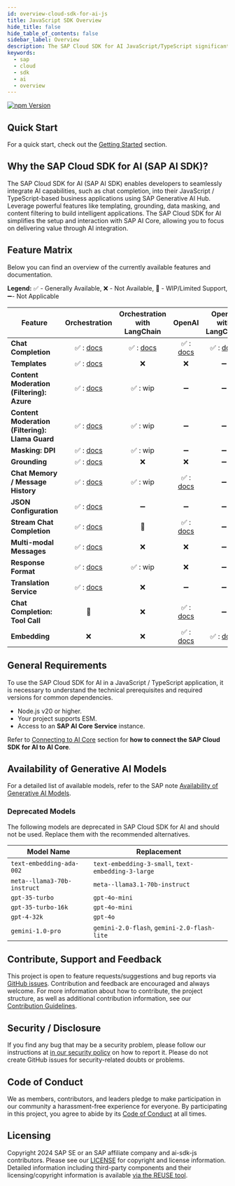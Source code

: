 ```yaml
---
id: overview-cloud-sdk-for-ai-js
title: JavaScript SDK Overview
hide_title: false
hide_table_of_contents: false
sidebar_label: Overview
description: The SAP Cloud SDK for AI JavaScript/TypeScript significantly simplifies extending and developing an application with SAP Business Technology Platform
keywords:
  - sap
  - cloud
  - sdk
  - ai
  - overview
---
```



[![npm Version](https://img.shields.io/npm/v/%40sap-ai-sdk%2Fai-api?color=dark-green)](https://www.npmjs.com/org/sap-ai-sdk)

## Quick Start

For a quick start, check out the [Getting Started](getting-started) section.

## Why the SAP Cloud SDK for AI (SAP AI SDK)?

The SAP Cloud SDK for AI (SAP AI SDK) enables developers to seamlessly integrate AI capabilities, such as chat completion, into their JavaScript / TypeScript-based business applications using SAP Generative AI Hub.
Leverage powerful features like templating, grounding, data masking, and content filtering to build intelligent applications.
The SAP Cloud SDK for AI simplifies the setup and interaction with SAP AI Core, allowing you to focus on delivering value through AI integration.

## Feature Matrix

Below you can find an overview of the currently available features and documentation.

**Legend:** ✅ - Generally Available, ❌ - Not Available, 🔧 - WIP/Limited Support, ➖- Not Applicable

| Feature                                         |                                                      Orchestration                                                       |                               Orchestration with LangChain                                |                                                   OpenAI                                                    |                               OpenAI with LangChain                                |
| ----------------------------------------------- | :----------------------------------------------------------------------------------------------------------------------: | :---------------------------------------------------------------------------------------: | :---------------------------------------------------------------------------------------------------------: | :--------------------------------------------------------------------------------: |
| **Chat Completion**                             |               ✅ : [docs](https://sap.github.io/ai-sdk/docs/js/orchestration/chat-completion#quick-start)                | ✅ : [docs](https://sap.github.io/ai-sdk/docs/js/langchain/orchestration#chat-completion) | ✅ : [docs](https://sap.github.io/ai-sdk/docs/js/foundation-models/openai/chat-completion#making-requests)  | ✅ : [docs](https://sap.github.io/ai-sdk/docs/js/langchain/openai#chat-completion) |
| **Templates**                                   |                ✅ : [docs](https://sap.github.io/ai-sdk/docs/js/orchestration/chat-completion#templating)                |                                            ❌                                             |                                                     ❌                                                      |                                         ➖                                         |
| **Content Moderation (Filtering): Azure**       |           ✅ : [docs](https://sap.github.io/ai-sdk/docs/js/orchestration/chat-completion#azure-content-filter)           |                                         ✅ : wip                                          |                                                     ➖                                                      |                                         ➖                                         |
| **Content Moderation (Filtering): Llama Guard** |            ✅ : [docs](https://sap.github.io/ai-sdk/docs/js/orchestration/chat-completion#llama-guard-filter)            |                                         ✅ : wip                                          |                                                     ➖                                                      |                                         ➖                                         |
| **Masking: DPI**                                |               ✅ : [docs](https://sap.github.io/ai-sdk/docs/js/orchestration/chat-completion#data-masking)               |                                         ✅ : wip                                          |                                                     ➖                                                      |                                         ➖                                         |
| **Grounding**                                   |                ✅ : [docs](https://sap.github.io/ai-sdk/docs/js/orchestration/chat-completion#grounding)                 |                                            ❌                                             |                                                     ❌                                                      |                                         ➖                                         |
| **Chat Memory / Message History**               |             ✅ : [docs](https://sap.github.io/ai-sdk/docs/js/orchestration/chat-completion#message-history)              |                                         ✅ : wip                                          | ✅ : [docs](https://sap.github.io/ai-sdk/docs/js/foundation-models/openai/chat-completion#message-history)  |                                         ➖                                         |
| **JSON Configuration**                          | ✅ : [docs](https://sap.github.io/ai-sdk/docs/js/orchestration/chat-completion#use-json-configuration-from-ai-launchpad) |                                            ➖                                             |                                                     ➖                                                      |                                         ➖                                         |
| **Stream Chat Completion**                      |                ✅ : [docs](https://sap.github.io/ai-sdk/docs/js/orchestration/chat-completion#streaming)                 |                                            🔧                                             |    ✅ : [docs](https://sap.github.io/ai-sdk/docs/js/foundation-models/openai/chat-completion#streaming)     |                                         ➖                                         |
| **Multi-modal Messages**                        |            ✅ : [docs](https://sap.github.io/ai-sdk/docs/js/orchestration/chat-completion#image-recognition)             |                                            ❌                                             |                                                     ❌                                                      |                                         ➖                                         |
| **Response Format**                             |             ✅ : [docs](https://sap.github.io/ai-sdk/docs/js/orchestration/chat-completion#response-format)              |                                         ✅ : wip                                          |                                                     ❌                                                      |                                         ➖                                         |
| **Translation Service**                         |               ✅ : [docs](https://sap.github.io/ai-sdk/docs/js/orchestration/chat-completion#translation)                |                                            ❌                                             |                                                     ➖                                                      |                                         ➖                                         |
| **Chat Completion: Tool Call**                  |                                                            🔧                                                            |                                            ❌                                             | ✅ : [docs](https://sap.github.io/ai-sdk/docs/js/foundation-models/openai/chat-completion#function-calling) |                                         ➖                                         |
| **Embedding**                                   |                                                            ❌                                                            |                                            ❌                                             |    ✅ : [docs](https://sap.github.io/ai-sdk/docs/js/foundation-models/openai/embedding#making-requests)     |    ✅ : [docs](https://sap.github.io/ai-sdk/docs/js/langchain/openai#embedding)    |

## General Requirements

To use the SAP Cloud SDK for AI in a JavaScript / TypeScript application, it is necessary to understand the technical prerequisites and required versions for common dependencies.

- Node.js v20 or higher.
- Your project supports ESM.
- Access to an **SAP AI Core Service** instance.

Refer to [Connecting to AI Core](connecting-to-ai-core) section for **how to connect the SAP Cloud SDK for AI to AI Core**.

## Availability of Generative AI Models

For a detailed list of available models, refer to the SAP note [Availability of Generative AI Models](https://me.sap.com/notes/3437766).

### Deprecated Models

The following models are deprecated in SAP Cloud SDK for AI and should not be used.
Replace them with the recommended alternatives.

| Model Name                  | Replacement                                        |
| --------------------------- | -------------------------------------------------- |
| `text-embedding-ada-002`    | `text-embedding-3-small`, `text-embedding-3-large` |
| `meta--llama3-70b-instruct` | `meta--llama3.1-70b-instruct`                      |
| `gpt-35-turbo`              | `gpt-4o-mini`                                      |
| `gpt-35-turbo-16k`          | `gpt-4o-mini`                                      |
| `gpt-4-32k`                 | `gpt-4o`                                           |
| `gemini-1.0-pro`            | `gemini-2.0-flash`, `gemini-2.0-flash-lite`        |

## Contribute, Support and Feedback

This project is open to feature requests/suggestions and bug reports via [GitHub issues](https://github.com/SAP/ai-sdk-js/issues).
Contribution and feedback are encouraged and always welcome.
For more information about how to contribute, the project structure, as well as additional contribution information, see our [Contribution Guidelines](https://github.com/SAP/ai-sdk-js/blob/main/CONTRIBUTING.md).

## Security / Disclosure

If you find any bug that may be a security problem, please follow our instructions at [in our security policy](https://github.com/SAP/ai-sdk-js/security/policy) on how to report it.
Please do not create GitHub issues for security-related doubts or problems.

## Code of Conduct

We as members, contributors, and leaders pledge to make participation in our community a harassment-free experience for everyone.
By participating in this project, you agree to abide by its [Code of Conduct](https://github.com/SAP/.github/blob/main/CODE_OF_CONDUCT.md) at all times.

## Licensing

Copyright 2024 SAP SE or an SAP affiliate company and ai-sdk-js contributors.
Please see our [LICENSE](https://github.com/SAP/ai-sdk-js/blob/main/LICENSE) for copyright and license information.
Detailed information including third-party components and their licensing/copyright information is available [via the REUSE tool](https://api.reuse.software/info/github.com/SAP/ai-sdk-js).
